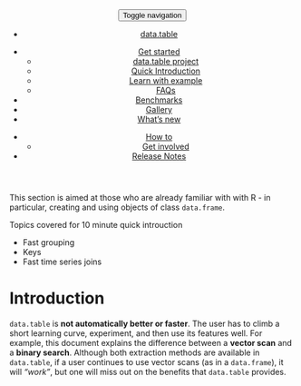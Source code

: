 <!-- <body> -->
<!-- Master nav - DO NOT TOUCH-->
<header>
<div class="navbar-default">
<button class="navbar-toggle" type="button" data-toggle="collapse" data-target="#navbar-main">
<span class="sr-only">Toggle navigation</span>
<span class="icon-bar"></span>
<span class="icon-bar"></span>
<span class="icon-bar"></span>
</button>
<nav class="collapse navbar-collapse bs-navbar-collapse" role="navigation">
<ul class="nav navbar-nav">
<li><a href="../../"><span class="glyphicon glyphicon-home"></span> data.table</a>
</li>
</ul>
<ul class="nav navbar-nav navbar-left">
<li class="dropdown">
<a class="dropdown-toggle" data-toggle="dropdown" href="#" id="docs"><span class="glyphicon glyphicon-pencil"></span> Get started <span class="caret"></span></a>
<ul class="dropdown-menu" aria-labelledby="docs">
<li><a href="./">data.table project</a></li>
<li><a href="../intro/">Quick Introduction</a></li>
<li><a href="../learn-by-example/">Learn with example</a></li>
<li><a href="../faq/">FAQs</a></li>
</ul>
</li>
<li><a href="../benchmarks/"><span class="glyphicon glyphicon-wrench"></span> Benchmarks</a></li>
<li><a href="../gallery/"><span class="glyphicon glyphicon-book"></span> Gallery</a></li>
<li><a href="../new/"><span class="glyphicon glyphicon-cog"></span> What's new</a></li>
</ul>
<ul class="nav navbar-nav navbar-right">
<li class="dropdown">
<a class="dropdown-toggle" data-toggle="dropdown" href="#" id="docs"><span class="glyphicon glyphicon-question-sign"></span> How to<span class="caret"></span></a>
<ul class="dropdown-menu" aria-labelledby="docs">
<li><a href="../get-involved/">Get involved</a></li>
</ul>
</li>
<li><a href="../notes/">Release Notes</a></li>
</ul>
</nav>
</div>
</header>
<!-- About/index.html -->
<!-- ACTUAL CONTENT STARTS HERE -->
<div class='container bs-docs-container'>
<div class='row'>
<div class='col-md-9'>
<div class='bs-docs-section'>
<p class='lead'> This section is aimed at those who are already familiar with with R - in particular, creating and using objects of class `data.frame`. </p>
<div class='panel panel-default'>
<div class='panel-heading'> Topics covered for 10 minute quick introuction</div>
<div class='panel-body'>
<ul>
<li id='fast-grouping'> Fast grouping</li>
<li id='keys'> Keys</li>
<li id='joins'> Fast time series joins</li>
</ul>
</div>
</div>
# Introduction {.page-header #introduction}

<p > `data.table` is **not automatically better or faster**. The user has to climb a short learning curve, experiment, and then use its features well. For example, this document explains the difference between a **vector scan** and a **binary search**. Although both extraction methods are available in `data.table`, if a user continues to use vector scans (as in a `data.frame`), it will *"work"*, but one will miss out on the benefits that `data.table` provides. </p>
</div>
</div>
</div>
